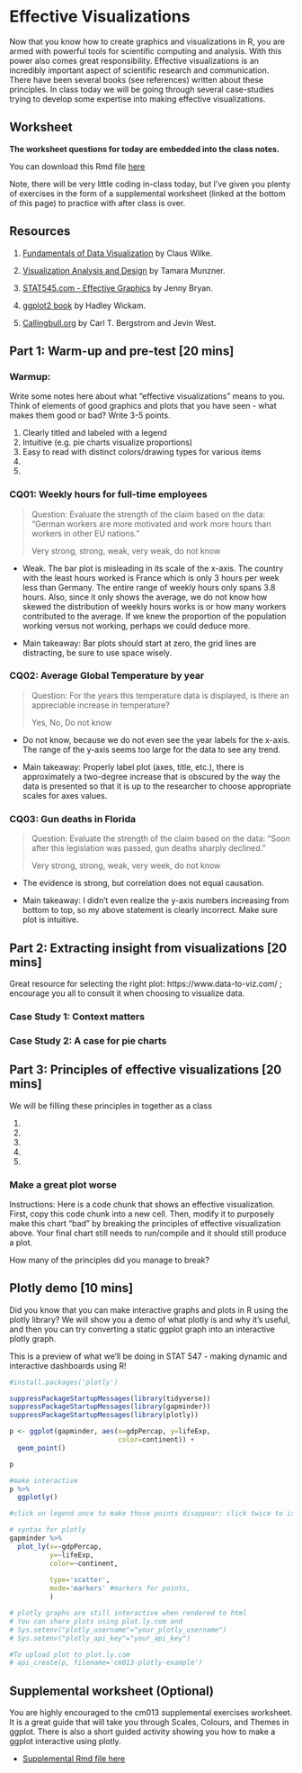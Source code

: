 # Effective Visualizations

Now that you know how to create graphics and visualizations in R, you are armed with powerful tools for scientific computing and analysis. With this power also comes great responsibility. Effective visualizations is an incredibly important aspect of scientific research and communication. There have been several books (see references) written about these principles. In class today we will be going through several case-studies trying to develop some expertise into making effective visualizations. 

## Worksheet

**The worksheet questions for today are embedded into the class notes.**

You can download this Rmd file [here](https://github.com/STAT545-UBC/Classroom/blob/master/cm013.Rmd)

Note, there will be very little coding in-class today, but I've given you plenty of exercises in the form of a supplemental worksheet (linked at the bottom of this page) to practice with after class is over.

## Resources

1. [Fundamentals of Data Visualization](https://serialmentor.com/dataviz/introduction.html) by Claus Wilke.

1. [Visualization Analysis and Design](https://www-taylorfrancis-com.ezproxy.library.ubc.ca/books/9780429088902) by Tamara Munzner.

1. [STAT545.com - Effective Graphics](https://stat545.com/effective-graphs.html) by Jenny Bryan.

1. [ggplot2 book](https://ggplot2-book.org) by Hadley Wickam.

1. [Callingbull.org](https://callingbull.org/tools.html) by Carl T. Bergstrom and Jevin West.

## Part 1: Warm-up and pre-test [20 mins]

### Warmup:

Write some notes here about what "effective visualizations" means to you. Think of elements of good graphics and plots that you have seen - what makes them good or bad? Write 3-5 points.

1. Clearly titled and labeled with a legend
2. Intuitive (e.g. pie charts visualize proportions)
3. Easy to read with distinct colors/drawing types for various items
4. 
5.

### CQ01: Weekly hours for full-time employees

> Question: Evaluate the strength of the claim based on the data: "German workers are more motivated and work more hours than workers in other EU nations."
>
> Very strong, strong, weak, very weak, do not know

- Weak.  The bar plot is misleading in its scale of the x-axis.  The country with the least hours worked is France which is only 3 hours per week less than Germany.  The entire range of weekly hours only spans 3.8 hours.  Also, since it only shows the average, we do not know how skewed the distribution of weekly hours works is or how many workers contributed to the average.  If we knew the proportion of the population working versus not working, perhaps we could deduce more.

- Main takeaway: Bar plots should start at zero, the grid lines are distracting, be sure to use space wisely.

### CQ02: Average Global Temperature by year

> Question: For the years this temperature data is displayed, is there an appreciable increase in temperature?
> 
> Yes, No, Do not know

- Do not know, because we do not even see the year labels for the x-axis.  The range of the y-axis seems too large for the data to see any trend.

- Main takeaway: Properly label plot (axes, title, etc.), there is approximately a two-degree increase that is obscured by the way the data is presented so that it is up to the researcher to choose appropriate scales for axes values.

### CQ03: Gun deaths in Florida

> Question: Evaluate the strength of the claim based on the data: “Soon after this legislation was passed, gun deaths sharply declined."
>
> Very strong, strong, weak, very week, do not know

- The evidence is strong, but correlation does not equal causation.

- Main takeaway: I didn't even realize the y-axis numbers increasing from bottom to top, so my above statement is clearly incorrect.  Make sure plot is intuitive.

## Part 2: Extracting insight from visualizations  [20 mins]

Great resource for selecting the right plot: https://www.data-to-viz.com/ ; encourage you all to consult it when choosing to visualize data.

### Case Study 1: Context matters

### Case Study 2: A case for pie charts

## Part 3: Principles of effective visualizations [20 mins]

We will be filling these principles in together as a class

1. 
1. 
1. 
1. 
1. 

### Make a great plot worse

Instructions: Here is a code chunk that shows an effective visualization. First, copy this code chunk into a new cell. Then, modify it to purposely make this chart "bad" by breaking the principles of effective visualization above. Your final chart still needs to run/compile and it should still produce a plot. 

How many of the principles did you manage to break?

## Plotly demo [10 mins]

Did you know that you can make interactive graphs and plots in R using the plotly library? We will show you a demo of what plotly is and why it's useful, and then you can try converting a static ggplot graph into an interactive plotly graph.

This is a preview of what we'll be doing in STAT 547 - making dynamic and interactive dashboards using R!

```r
#install.packages('plotly')
```

```r
suppressPackageStartupMessages(library(tidyverse))
suppressPackageStartupMessages(library(gapminder))
suppressPackageStartupMessages(library(plotly))

p <- ggplot(gapminder, aes(x=gdpPercap, y=lifeExp,
                           color=continent)) +
  geom_point()

p

#make interactive
p %>% 
  ggplotly()

#click on legend once to make those points disappear; click twice to isolate only those points

# syntax for plotly
gapminder %>% 
  plot_ly(x=~gdpPercap,
          y=~lifeExp,
          color=~continent,
          
          type='scatter',
          mode='markers' #markers for points, 
          )

# plotly graphs are still interactive when rendered to html
# You can share plots using plot.ly.com and
# Sys.setenv("plotly_username"="your_plotly_username")
# Sys.setenv("plotly_api_key"="your_api_key")

#To upload plot to plot.ly.com
# api_create(p, filename='cm013-plotly-example')
```

## Supplemental worksheet (Optional)

You are highly encouraged to the cm013 supplemental exercises worksheet. It is a great guide that will take you through Scales, Colours, and Themes in ggplot. There is also a short guided activity showing you how to make a ggplot interactive using plotly.

- [Supplemental Rmd file here](https://github.com/STAT545-UBC/Classroom/blob/master/tutorials/cm013-supplemental.Rmd)